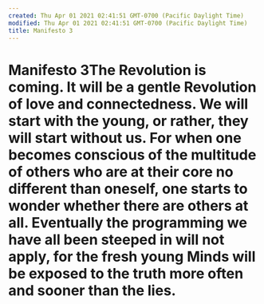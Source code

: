 ```yaml
---
created: Thu Apr 01 2021 02:41:51 GMT-0700 (Pacific Daylight Time)
modified: Thu Apr 01 2021 02:41:51 GMT-0700 (Pacific Daylight Time)
title: Manifesto 3
---
```

# Manifesto 3The Revolution is coming. It will be a gentle Revolution of love and connectedness. We will start with the young, or rather, they will start without us. For when one becomes conscious of the multitude of others who are at their core no different than oneself, one starts to wonder whether there are others at all. Eventually the programming we have all been steeped in will not apply, for the fresh young Minds will be exposed to the truth more often and sooner than the lies.